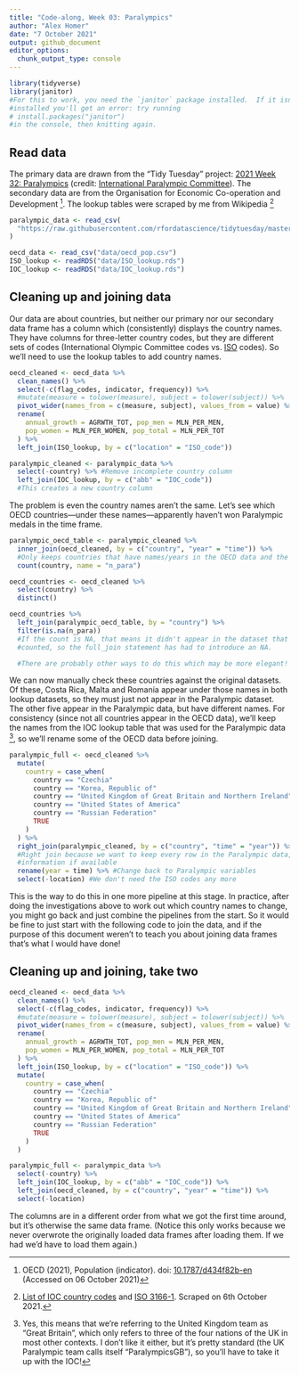 ```yaml
---
title: "Code-along, Week 03: Paralympics"
author: "Alex Homer"
date: "7 October 2021"
output: github_document
editor_options: 
  chunk_output_type: console
---
```


```r
library(tidyverse)
library(janitor)
#For this to work, you need the `janitor` package installed.  If it isn't
#installed you'll get an error: try running
# install.packages("janitor")
#in the console, then knitting again.
```

## Read data
The primary data are drawn from the "Tidy Tuesday" project: [2021 Week 32: Paralympics](https://github.com/rfordatascience/tidytuesday/blob/master/data/2021/2021-08-03/readme.md) (credit: [International Paralympic Committee](https://db.ipc-services.org/sdms/hira/web/index)).  The secondary data are from the Organisation for Economic Co-operation and Development ^[OECD (2021), Population (indicator). doi: [10.1787/d434f82b-en](https://doi.org/10.1787/d434f82b-en) (Accessed on 06 October 2021)].  The lookup tables were scraped by me from Wikipedia ^[[List of IOC country codes](https://en.wikipedia.org/wiki/List_of_IOC_country_codes) and [ISO 3166-1](https://en.wikipedia.org/wiki/ISO_3166-1).  Scraped on 6th October 2021.]

```r
paralympic_data <- read_csv(
  "https://raw.githubusercontent.com/rfordatascience/tidytuesday/master/data/2021/2021-08-03/athletes.csv"
)

oecd_data <- read_csv("data/oecd_pop.csv")
ISO_lookup <- readRDS("data/ISO_lookup.rds")
IOC_lookup <- readRDS("data/IOC_lookup.rds")
```

## Cleaning up and joining data
Our data are about countries, but neither our primary nor our secondary data frame has a column which (consistently) displays the country names.  They have columns for three-letter country codes, but they are different sets of codes (International Olympic Committee codes vs. [ISO](https://en.wikipedia.org/wiki/International_Organization_for_Standardization) codes).  So we'll need to use the lookup tables to add country names.

```r
oecd_cleaned <- oecd_data %>%
  clean_names() %>%
  select(-c(flag_codes, indicator, frequency)) %>%
  #mutate(measure = tolower(measure), subject = tolower(subject)) %>%
  pivot_wider(names_from = c(measure, subject), values_from = value) %>%
  rename(
    annual_growth = AGRWTH_TOT, pop_men = MLN_PER_MEN,
    pop_women = MLN_PER_WOMEN, pop_total = MLN_PER_TOT
  ) %>%
  left_join(ISO_lookup, by = c("location" = "ISO_code"))

paralympic_cleaned <- paralympic_data %>%
  select(-country) %>% #Remove incomplete country column
  left_join(IOC_lookup, by = c("abb" = "IOC_code"))
  #This creates a new country column
```

The problem is even the country names aren't the same.  Let's see which OECD countries---under these names---apparently haven't won Paralympic medals in the time frame.

```r
paralympic_oecd_table <- paralympic_cleaned %>%
  inner_join(oecd_cleaned, by = c("country", "year" = "time")) %>%
  #Only keeps countries that have names/years in the OECD data and the Paralympic data
  count(country, name = "n_para")

oecd_countries <- oecd_cleaned %>%
  select(country) %>%
  distinct()

oecd_countries %>%
  left_join(paralympic_oecd_table, by = "country") %>%
  filter(is.na(n_para))
  #If the count is NA, that means it didn't appear in the dataset that was
  #counted, so the full_join statement has had to introduce an NA.

  #There are probably other ways to do this which may be more elegant!
```

We can now manually check these countries against the original datasets.  Of these, Costa Rica, Malta and Romania appear under those names in both lookup datasets, so they must just not appear in the Paralympic dataset.  The other five appear in the Paralympic data, but have different names.  For consistency (since not all countries appear in the OECD data), we'll keep the names from the IOC lookup table that was used for the Paralympic data ^[Yes, this means that we're referring to the United Kingdom team as "Great Britain", which only refers to three of the four nations of the UK in most other contexts.  I don't like it either, but it's pretty standard (the UK Paralympic team calls itself "ParalympicsGB"), so you'll have to take it up with the IOC!], so we'll rename some of the OECD data before joining.

```r
paralympic_full <- oecd_cleaned %>%
  mutate(
    country = case_when(
      country == "Czechia"                                              ~ "Czech Republic",
      country == "Korea, Republic of"                                   ~ "South Korea",
      country == "United Kingdom of Great Britain and Northern Ireland" ~ "Great Britain",
      country == "United States of America"                             ~ "United States",
      country == "Russian Federation"                                   ~ "Russia",
      TRUE                                                              ~ country #Other cases
    )
  ) %>%
  right_join(paralympic_cleaned, by = c("country", "time" = "year")) %>%
  #Right join because we want to keep every row in the Paralympic data, and add more
  #information if available
  rename(year = time) %>% #Change back to Paralympic variables
  select(-location) #We don't need the ISO codes any more
```

This is the way to do this in one more pipeline at this stage.  In practice, after doing the investigations above to work out which country names to change, you might go back and just combine the pipelines from the start.  So it would be fine to just start with the following code to join the data, and if the purpose of this document weren't to teach you about joining data frames that's what I would have done!

## Cleaning up and joining, take two
```r
oecd_cleaned <- oecd_data %>%
  clean_names() %>%
  select(-c(flag_codes, indicator, frequency)) %>%
  #mutate(measure = tolower(measure), subject = tolower(subject)) %>%
  pivot_wider(names_from = c(measure, subject), values_from = value) %>%
  rename(
    annual_growth = AGRWTH_TOT, pop_men = MLN_PER_MEN,
    pop_women = MLN_PER_WOMEN, pop_total = MLN_PER_TOT
  ) %>%
  left_join(ISO_lookup, by = c("location" = "ISO_code")) %>%
  mutate(
    country = case_when(
      country == "Czechia"                                              ~ "Czech Republic",
      country == "Korea, Republic of"                                   ~ "South Korea",
      country == "United Kingdom of Great Britain and Northern Ireland" ~ "Great Britain",
      country == "United States of America"                             ~ "United States",
      country == "Russian Federation"                                   ~ "Russia",
      TRUE                                                              ~ country #Other cases
    )
  )

paralympic_full <- paralympic_data %>%
  select(-country) %>%
  left_join(IOC_lookup, by = c("abb" = "IOC_code")) %>%
  left_join(oecd_cleaned, by = c("country", "year" = "time")) %>%
  select(-location)
```

The columns are in a different order from what we got the first time around, but it's otherwise the same data frame.  (Notice this only works because we never overwrote the originally loaded data frames after loading them.  If we had we'd have to load them again.)

